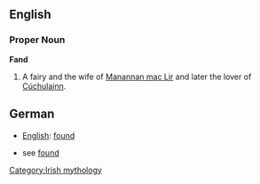 ==English==

===Proper Noun===
'''Fand'''

#A fairy and the wife of [[Manannan mac Lir]] and later the lover of [[Cúchulainn]].

==German==

*[[English]]: [[found]]

*see [[found]]

[[Category:Irish mythology]]